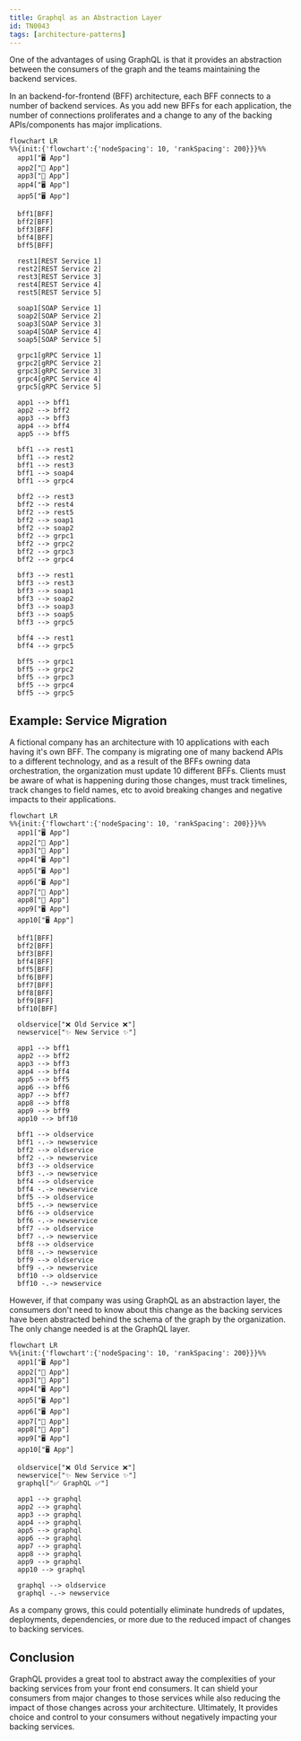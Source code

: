 ```yaml
---
title: Graphql as an Abstraction Layer
id: TN0043
tags: [architecture-patterns]
---
```


One of the advantages of using GraphQL is that it provides an abstraction between the consumers of the graph and 
the teams maintaining the backend services. 

In an backend-for-frontend (BFF) architecture, each BFF connects to a number of backend services. As you add new BFFs for each application, the number of connections proliferates and a change to any of the backing APIs/components has major implications. 

```mermaid
flowchart LR
%%{init:{'flowchart':{'nodeSpacing': 10, 'rankSpacing': 200}}}%%
  app1["🖥️ App"]
  app2["📱 App"]
  app3["📱 App"]
  app4["🖥️ App"]
  app5["🖥️ App"]

  bff1[BFF]
  bff2[BFF]
  bff3[BFF]
  bff4[BFF]
  bff5[BFF]

  rest1[REST Service 1]
  rest2[REST Service 2]
  rest3[REST Service 3]
  rest4[REST Service 4]
  rest5[REST Service 5]

  soap1[SOAP Service 1]
  soap2[SOAP Service 2]
  soap3[SOAP Service 3]
  soap4[SOAP Service 4]
  soap5[SOAP Service 5]

  grpc1[gRPC Service 1]
  grpc2[gRPC Service 2]
  grpc3[gRPC Service 3]
  grpc4[gRPC Service 4]
  grpc5[gRPC Service 5]

  app1 --> bff1
  app2 --> bff2
  app3 --> bff3
  app4 --> bff4
  app5 --> bff5

  bff1 --> rest1
  bff1 --> rest2
  bff1 --> rest3
  bff1 --> soap4
  bff1 --> grpc4

  bff2 --> rest3
  bff2 --> rest4
  bff2 --> rest5
  bff2 --> soap1
  bff2 --> soap2
  bff2 --> grpc1
  bff2 --> grpc2
  bff2 --> grpc3
  bff2 --> grpc4

  bff3 --> rest1
  bff3 --> rest3
  bff3 --> soap1
  bff3 --> soap2
  bff3 --> soap3
  bff3 --> soap5
  bff3 --> grpc5

  bff4 --> rest1
  bff4 --> grpc5

  bff5 --> grpc1
  bff5 --> grpc2
  bff5 --> grpc3
  bff5 --> grpc4
  bff5 --> grpc5
```

## Example: Service Migration

A fictional company has an architecture with 10 applications with each having it's own BFF. The company is migrating 
one of many backend APIs to a different technology, and as a result of the BFFs owning data orchestration, the 
organization must update 10 different BFFs. Clients must be aware of what is happening during those changes, must track
timelines, track changes to field names, etc to avoid breaking changes and negative impacts to their applications.

```mermaid
flowchart LR
%%{init:{'flowchart':{'nodeSpacing': 10, 'rankSpacing': 200}}}%%
  app1["🖥️ App"]
  app2["📱 App"]
  app3["📱 App"]
  app4["🖥️ App"]
  app5["🖥️ App"]
  app6["🖥️ App"]
  app7["📱 App"]
  app8["📱 App"]
  app9["🖥️ App"]
  app10["🖥️ App"]

  bff1[BFF]
  bff2[BFF]
  bff3[BFF]
  bff4[BFF]
  bff5[BFF]
  bff6[BFF]
  bff7[BFF]
  bff8[BFF]
  bff9[BFF]
  bff10[BFF]

  oldservice["❌ Old Service ❌"]
  newservice["✨ New Service ✨"]

  app1 --> bff1
  app2 --> bff2
  app3 --> bff3
  app4 --> bff4
  app5 --> bff5
  app6 --> bff6
  app7 --> bff7
  app8 --> bff8
  app9 --> bff9
  app10 --> bff10

  bff1 --> oldservice
  bff1 -.-> newservice
  bff2 --> oldservice
  bff2 -.-> newservice
  bff3 --> oldservice
  bff3 -.-> newservice
  bff4 --> oldservice
  bff4 -.-> newservice
  bff5 --> oldservice
  bff5 -.-> newservice
  bff6 --> oldservice
  bff6 -.-> newservice
  bff7 --> oldservice
  bff7 -.-> newservice
  bff8 --> oldservice
  bff8 -.-> newservice
  bff9 --> oldservice
  bff9 -.-> newservice
  bff10 --> oldservice
  bff10 -.-> newservice
```


However, if that company was using GraphQL as an abstraction layer, the consumers don't need to know about this change as the backing services 
have been abstracted behind the schema of the graph by the organization. The only change needed is at the GraphQL layer.

```mermaid
flowchart LR
%%{init:{'flowchart':{'nodeSpacing': 10, 'rankSpacing': 200}}}%%
  app1["🖥️ App"]
  app2["📱 App"]
  app3["📱 App"]
  app4["🖥️ App"]
  app5["🖥️ App"]
  app6["🖥️ App"]
  app7["📱 App"]
  app8["📱 App"]
  app9["🖥️ App"]
  app10["🖥️ App"]

  oldservice["❌ Old Service ❌"]
  newservice["✨ New Service ✨"]
  graphql["✅ GraphQL ✅"]

  app1 --> graphql
  app2 --> graphql
  app3 --> graphql
  app4 --> graphql
  app5 --> graphql
  app6 --> graphql
  app7 --> graphql
  app8 --> graphql
  app9 --> graphql
  app10 --> graphql

  graphql --> oldservice
  graphql -.-> newservice
```

As a company grows, this could potentially eliminate hundreds of updates, deployments, dependencies, or more due to the reduced impact of changes to backing services.

## Conclusion
GraphQL provides a great tool to abstract away the complexities of your backing services from your front end consumers. It can 
shield your consumers from major changes to those services while also reducing the impact of those changes across your architecture. Ultimately, It provides choice and control to your
consumers without negatively impacting your backing services.